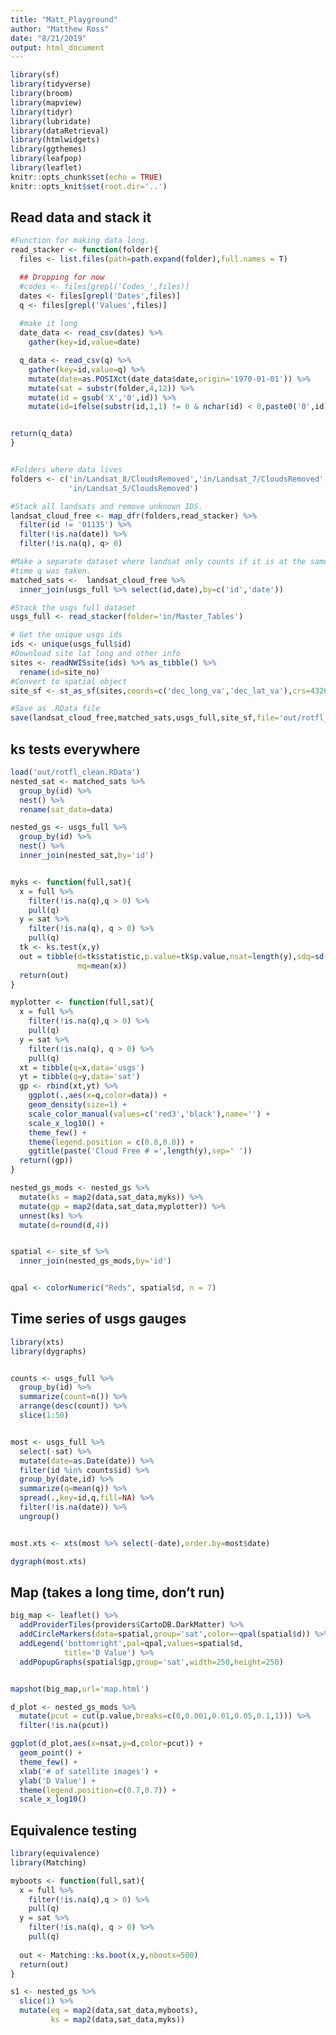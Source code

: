```yaml
---
title: "Matt_Playground"
author: "Matthew Ross"
date: "8/21/2019"
output: html_document
---
```


```r
library(sf)
library(tidyverse)
library(broom)
library(mapview)
library(tidyr)
library(lubridate)
library(dataRetrieval)
library(htmlwidgets)
library(ggthemes)
library(leafpop)
library(leaflet)
knitr::opts_chunk$set(echo = TRUE)
knitr::opts_knit$set(root.dir='..')
```

## Read data and stack it

```r

#Function for making data long. 
read_stacker <- function(folder){
  files <- list.files(path=path.expand(folder),full.names = T)

  ## Dropping for now
  #codes <- files[grepl('Codes_',files)]
  dates <- files[grepl('Dates',files)]
  q <- files[grepl('Values',files)]
  
  #make it long
  date_data <- read_csv(dates) %>%
    gather(key=id,value=date)

  q_data <- read_csv(q) %>%
    gather(key=id,value=q) %>%
    mutate(date=as.POSIXct(date_data$date,origin='1970-01-01')) %>%
    mutate(sat = substr(folder,4,12)) %>%
    mutate(id = gsub('X','0',id)) %>%
    mutate(id=ifelse(substr(id,1,1) != 0 & nchar(id) < 8,paste0('0',id),id))


return(q_data)
}


#Folders where data lives
folders <- c('in/Landsat_8/CloudsRemoved','in/Landsat_7/CloudsRemoved',
             'in/Landsat_5/CloudsRemoved')

#Stack all landsats and remove unknown IDS. 
landsat_cloud_free <- map_dfr(folders,read_stacker) %>%
  filter(id != '01135') %>%
  filter(!is.na(date)) %>%
  filter(!is.na(q), q> 0) 

#Make a separate dataset where landsat only counts if it is at the same 
#time q was taken. 
matched_sats <-  landsat_cloud_free %>%
  inner_join(usgs_full %>% select(id,date),by=c('id','date')) 

#Stack the usgs full dataset
usgs_full <- read_stacker(folder='in/Master_Tables')

# Get the unique usgs ids
ids <- unique(usgs_full$id)
#Download site lat long and other info
sites <- readNWISsite(ids) %>% as_tibble() %>%
  rename(id=site_no)
#Convert to spatial object
site_sf <- st_as_sf(sites,coords=c('dec_long_va','dec_lat_va'),crs=4326)

#Save as .RData file
save(landsat_cloud_free,matched_sats,usgs_full,site_sf,file='out/rotfl_clean.RData')
```


## ks tests everywhere
```r
load('out/rotfl_clean.RData')
nested_sat <- matched_sats %>%
  group_by(id) %>%
  nest() %>%
  rename(sat_data=data)

nested_gs <- usgs_full %>%
  group_by(id) %>%
  nest() %>%
  inner_join(nested_sat,by='id')


myks <- function(full,sat){
  x = full %>%
    filter(!is.na(q),q > 0) %>%
    pull(q)
  y = sat %>%
    filter(!is.na(q), q > 0) %>%
    pull(q)
  tk <- ks.test(x,y)
  out = tibble(d=tk$statistic,p.value=tk$p.value,nsat=length(y),sdq=sd(x),
               mq=mean(x))
  return(out)
}

myplotter <- function(full,sat){
  x = full %>%
    filter(!is.na(q),q > 0) %>%
    pull(q)
  y = sat %>%
    filter(!is.na(q), q > 0) %>%
    pull(q)
  xt = tibble(q=x,data='usgs')
  yt = tibble(q=y,data='sat')
  gp <- rbind(xt,yt) %>%
    ggplot(.,aes(x=q,color=data)) +
    geom_density(size=1) + 
    scale_color_manual(values=c('red3','black'),name='') + 
    scale_x_log10() + 
    theme_few() + 
    theme(legend.position = c(0.8,0.8)) + 
    ggtitle(paste('Cloud Free # =',length(y),sep=' '))
  return((gp))
}

nested_gs_mods <- nested_gs %>%
  mutate(ks = map2(data,sat_data,myks)) %>%
  mutate(gp = map2(data,sat_data,myplotter)) %>%
  unnest(ks) %>%
  mutate(d=round(d,4))


spatial <- site_sf %>%
  inner_join(nested_gs_mods,by='id')


qpal <- colorNumeric("Reds", spatial$d, n = 7)
```

## Time series of usgs gauges

```r
library(xts)
library(dygraphs)


counts <- usgs_full %>%
  group_by(id) %>%
  summarize(count=n()) %>%
  arrange(desc(count)) %>%
  slice(1:50)


most <- usgs_full %>%
  select(-sat) %>%
  mutate(date=as.Date(date)) %>%
  filter(id %in% counts$id) %>% 
  group_by(date,id) %>%
  summarize(q=mean(q)) %>%
  spread(.,key=id,q,fill=NA) %>%
  filter(!is.na(date)) %>%
  ungroup()


most.xts <- xts(most %>% select(-date),order.by=most$date) 

dygraph(most.xts)

```




## Map (takes a long time, don't run)
```r
big_map <- leaflet() %>%
  addProviderTiles(providers$CartoDB.DarkMatter) %>%
  addCircleMarkers(data=spatial,group='sat',color=~qpal(spatial$d)) %>%
  addLegend('bottomright',pal=qpal,values=spatial$d,
            title='D Value') %>%
  addPopupGraphs(spatial$gp,group='sat',width=250,height=250) 


mapshot(big_map,url='map.html')
```


```r
d_plot <- nested_gs_mods %>%
  mutate(pcut = cut(p.value,breaks=c(0,0.001,0.01,0.05,0.1,1))) %>%
  filter(!is.na(pcut))

ggplot(d_plot,aes(x=nsat,y=d,color=pcut)) + 
  geom_point() + 
  theme_few() + 
  xlab('# of satellite images') + 
  ylab('D Value') + 
  theme(legend.position=c(0.7,0.7)) + 
  scale_x_log10()


```


## Equivalence testing

```r
library(equivalence)
library(Matching)

myboots <- function(full,sat){
  x = full %>%
    filter(!is.na(q),q > 0) %>%
    pull(q)
  y = sat %>%
    filter(!is.na(q), q > 0) %>%
    pull(q)
  
  out <- Matching::ks.boot(x,y,nboots=500)
  return(out)
}

s1 <- nested_gs %>% 
  slice(1) %>%
  mutate(eq = map2(data,sat_data,myboots),
         ks = map2(data,sat_data,myks))


```

 